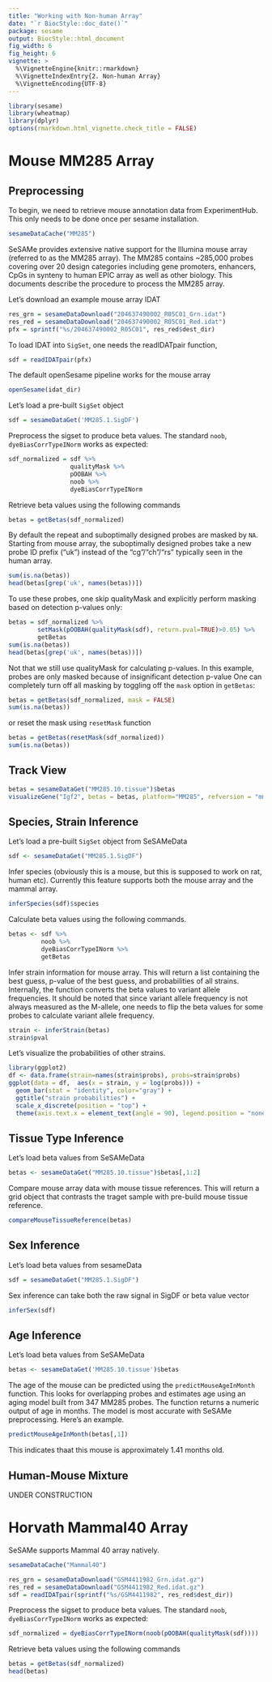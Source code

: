 ```yaml
---
title: "Working with Non-human Array"
date: "`r BiocStyle::doc_date()`"
package: sesame
output: BiocStyle::html_document
fig_width: 6
fig_height: 6
vignette: >
  %\VignetteEngine{knitr::rmarkdown}
  %\VignetteIndexEntry{2. Non-human Array}
  %\VignetteEncoding{UTF-8}
---
```


```r
library(sesame)
library(wheatmap)
library(dplyr)
options(rmarkdown.html_vignette.check_title = FALSE)
```

# Mouse MM285 Array

## Preprocessing

To begin, we need to retrieve mouse annotation data from ExperimentHub.
This only needs to be done once per sesame installation.
```r
sesameDataCache("MM285")
```

SeSAMe provides extensive native support for the Illumina mouse array
(referred to as the MM285 array).
The MM285 contains ~285,000 probes covering over 20 design categories including
gene promoters, enhancers, CpGs in synteny to human EPIC array as well as other
biology. This documents describe the procedure to process the MM285 array.

Let's download an example mouse array IDAT
```r
res_grn = sesameDataDownload("204637490002_R05C01_Grn.idat")
res_red = sesameDataDownload("204637490002_R05C01_Red.idat")
pfx = sprintf("%s/204637490002_R05C01", res_red$dest_dir)
```

To load IDAT into `SigSet`, one needs the readIDATpair function,
```r
sdf = readIDATpair(pfx)
```

The default openSesame pipeline works for the mouse array
```r
openSesame(idat_dir)
```

Let's load a pre-built `SigSet` object
```r
sdf = sesameDataGet('MM285.1.SigDF')
```

Preprocess the sigset to produce beta values.
The standard `noob`, `dyeBiasCorrTypeINorm` works as expected:
```r
sdf_normalized = sdf %>%
                 qualityMask %>%
                 pOOBAH %>%
                 noob %>%
                 dyeBiasCorrTypeINorm
```
Retrieve beta values using the following commands
```r
betas = getBetas(sdf_normalized)
```

By default the repeat and suboptimally designed probes are masked by `NA`.
Starting from mouse array, the suboptimally designed probes take a new
probe ID prefix ("uk") instead of the "cg"/"ch"/"rs" typically seen in
the human array.
```r
sum(is.na(betas))
head(betas[grep('uk', names(betas))])
```

To use these probes, one skip qualityMask and explicitly perform masking based
on detection p-values only:
```r
betas = sdf_normalized %>%
        setMask(pOOBAH(qualityMask(sdf), return.pval=TRUE)>0.05) %>%
        getBetas
sum(is.na(betas))
head(betas[grep('uk', names(betas))])
```
Not that we still use qualityMask for calculating p-values. In this example,
probes are only masked because of insignificant detection p-value
One can completely turn off all masking by toggling off the `mask` option in
`getBetas`:
```r
betas = getBetas(sdf_normalized, mask = FALSE)
sum(is.na(betas))
```
or reset the mask using `resetMask` function
```r
betas = getBetas(resetMask(sdf_normalized))
sum(is.na(betas))
```

## Track View
```r
betas = sesameDataGet("MM285.10.tissue")$betas
visualizeGene("Igf2", betas = betas, platform="MM285", refversion = "mm10")
```

## Species, Strain Inference

Let's load a pre-built `SigSet` object from SeSAMeData
```r
sdf <- sesameDataGet("MM285.1.SigDF")
```

Infer species (obviously this is a mouse, but this is supposed to work on rat,
human etc). Currently this feature supports both the mouse array and the mammal
array.
```r
inferSpecies(sdf)$species
```

Calculate beta values using the following commands.
```r
betas <- sdf %>%
         noob %>%
         dyeBiasCorrTypeINorm %>%
         getBetas
```

Infer strain information for mouse array. This will return a list containing
the best guess, p-value of the best guess, and probabilities of all strains.
Internally, the function converts the beta values to variant allele
frequencies. It should be noted that since variant allele frequency is not
always measured as the M-allele, one needs to flip the beta values for some
probes to calculate variant allele frequency.

```r
strain <- inferStrain(betas)
strain$pval
```
Let's visualize the probabilities of other strains.
```r
library(ggplot2)
df <- data.frame(strain=names(strain$probs), probs=strain$probs)
ggplot(data = df,  aes(x = strain, y = log(probs))) +
  geom_bar(stat = "identity", color="gray") +
  ggtitle("strain probabilities") +
  scale_x_discrete(position = "top") +
  theme(axis.text.x = element_text(angle = 90), legend.position = "none")
```

## Tissue Type Inference

Let's load beta values from SeSAMeData
```r
betas <- sesameDataGet("MM285.10.tissue")$betas[,1:2]
```

Compare mouse array data with mouse tissue references. This will return a grid
object that contrasts the traget sample with pre-build mouse tissue reference.
```r
compareMouseTissueReference(betas)
```

## Sex Inference

Let's load beta values from sesameData
```r
sdf = sesameDataGet("MM285.1.SigDF")
```

Sex inference can take both the raw signal in SigDF or beta value vector
```r
inferSex(sdf)
```

## Age Inference

Let's load beta values from SeSAMeData
```r
betas <- sesameDataGet('MM285.10.tissue')$betas
```

The age of the mouse can be predicted using the `predictMouseAgeInMonth`
function. This looks for overlapping probes and estimates age using an aging
model built from 347 MM285 probes. The function returns a numeric output of
age in months. The model is most accurate with SeSAMe preprocessing.
Here's an example.
```r
predictMouseAgeInMonth(betas[,1])
```
This indicates thaat this mouse is approximately 1.41 months old.

## Human-Mouse Mixture

UNDER CONSTRUCTION

# Horvath Mammal40 Array

SeSAMe supports Mammal 40 array natively.

```r
sesameDataCache("Mammal40")
```

```r
res_grn = sesameDataDownload("GSM4411982_Grn.idat.gz")
res_red = sesameDataDownload("GSM4411982_Red.idat.gz")
sdf = readIDATpair(sprintf("%s/GSM4411982", res_red$dest_dir))
```

Preprocess the sigset to produce beta values.
The standard `noob`, `dyeBiasCorrTypeINorm` works as expected:
```r
sdf_normalized = dyeBiasCorrTypeINorm(noob(pOOBAH(qualityMask(sdf))))
```
Retrieve beta values using the following commands
```r
betas = getBetas(sdf_normalized)
head(betas)
```

